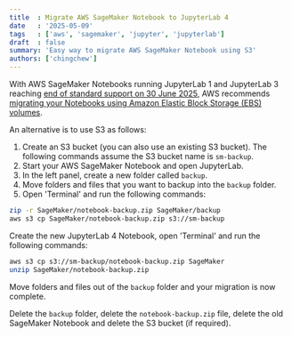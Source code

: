```yaml
---
title  : Migrate AWS SageMaker Notebook to JupyterLab 4
date   : '2025-05-09'
tags   : ['aws', 'sagemaker', 'jupyter', 'jupyterlab']
draft  : false
summary: 'Easy way to migrate AWS SageMaker Notebook using S3'
authors: ['chingchew']
---
```

With AWS SageMaker Notebooks running JupyterLab 1 and JupyterLab 3 reaching [end of standard support on 30 June 2025](https://docs.aws.amazon.com/sagemaker/latest/dg/nbi-jl.html#nbi-jl-version-maintenance), AWS recommends [migrating your Notebooks using Amazon Elastic Block Storage (EBS) volumes](https://aws.amazon.com/blogs/machine-learning/migrate-your-work-to-amazon-sagemaker-notebook-instance-with-amazon-linux-2/).

An alternative is to use S3 as follows:

1. Create an S3 bucket (you can also use an existing S3 bucket). The following commands assume the S3 bucket name is `sm-backup`.
1. Start your AWS SageMaker Notebook and open JupyterLab.
1. In the left panel, create a new folder called `backup`.
1. Move folders and files that you want to backup into the `backup` folder.
1. Open 'Terminal' and run the following commands:

```bash
zip -r SageMaker/notebook-backup.zip SageMaker/backup
aws s3 cp SageMaker/notebook-backup.zip s3://sm-backup
```

Create the new JupyterLab 4 Notebook, open 'Terminal' and run the following commands:

```bash
aws s3 cp s3://sm-backup/notebook-backup.zip SageMaker
unzip SageMaker/notebook-backup.zip
```

Move folders and files out of the `backup` folder and your migration is now complete.

Delete the `backup` folder, delete the `notebook-backup.zip` file, delete the old SageMaker Notebook and delete the S3 bucket (if required).
